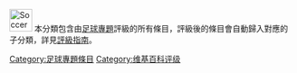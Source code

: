 [[File:Soccerball.svg|40px]] 本分類包含由[[WikiProject:足球|足球專題]]評級的所有條目，評級後的條目會自動歸入對應的子分類，詳見[[WikiProject:足球/評級|評級指南]]。
{{Articles by Quality|topic=足球}}
{{CategoryTOC}}
{{Commons category|Navigational templates}}

[[Category:足球專題條目|Category:足球專題條目]]
[[Category:维基百科评级|Category:维基百科评级]]